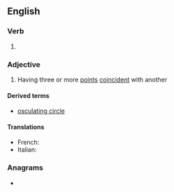 ==English==

===Verb===
{{head|en|verb form}}

# {{present participle of|en|osculate|nocat=1}}

===Adjective===
{{en-adj}}

# {{lb|en|mathematics|of a curve}} Having three or more [[point]]s [[coincident]] with another

====Derived terms====
* [[osculating circle]]

====Translations====
{{trans-top|having three or more coincident points}}
* French: {{t+|fr|osculateur|m}}
* Italian: {{t|it|osculatore}}
{{trans-mid}}
{{trans-bottom}}

===Anagrams===
* {{anagrams|en|a=acgilnostu|scaling out}}